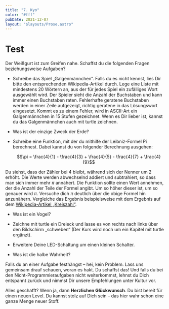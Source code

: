 ```yaml
---
title: "7. Kyo"
color: "#fff"
pubDate: 2021-12-07
layout: "$layouts/Prose.astro"
---
```


# Test

Der Weißgurt ist zum Greifen nahe. Schaffst du die folgenden Fragen beziehungsweise Aufgaben?

- Schreibe das Spiel „Galgenmännchen“. Falls du es nicht kennst, lies Dir bitte den entsprechenden Wikipedia-Artikel
  durch. Lege eine Liste mit mindestens 20 Wörtern an, aus der für jedes Spiel ein zufälliges Wort ausgewählt wird.
  Der Spieler sieht die Anzahl der Buchstaben und kann immer einen Buchstaben raten. Fehlerhafte geratene Buchstaben
  werden in einer Zeile aufgezeigt, richtig geratene in das Lösungswort eingesetzt. Kommt es zu einem Fehler, wird in
  ASCII-Art ein Galgenmännchen in 15 Stufen gezeichnet. Wenn es Dir lieber ist, kannst du das Galgenmännchen auch mit
  turtle zeichnen.

- Was ist der einzige Zweck der Erde?

- Schreibe eine Funktion, mit der du mithilfe der Leibniz-Formel Pi berechnest. Dabei kannst du von folgender
  Berechnung ausgehen:

  $$\pi = \frac{4}{1} - \frac{4}{3} + \frac{4}{5} - \frac{4}{7} + \frac{4}{9}$$

Du siehst, dass der Zähler bei 4 bleibt, während sich der Nenner um 2 erhöht. Die Werte werden abwechselnd addiert und
subtrahiert, so dass man sich immer mehr $\pi$ annähert. Die Funktion sollte einen Wert annehmen, der die Anzahl der
Teile der Formel angibt. Um so höher dieser ist, um so genauer wird $\pi$. Versuche dich $\pi$ deutlich über die obige
Formel hin anzunähern. Vergleiche das Ergebnis beispielsweise mit dem Ergebnis auf dem
[Wikipedia-Artikel „Kreiszahl“](https://de.wikipedia.org/wiki/Kreiszahl).

- Was ist ein Vogel?

- Zeichne mit turtle ein Dreieck und lasse es von rechts nach links über den Bildschirm „schweben“ (Der Kurs wird noch
  um ein Kapitel mit turtle ergänzt).

- Erweitere Deine LED-Schaltung um einen kleinen Schalter.

- Was ist die halbe Wahrheit?

Falls du an einer Aufgabe festhängst – hei, kein Problem. Lass uns gemeinsam drauf schauen, woran es hakt. Du schaffst
das! Und falls du bei den Nicht-Programmieraufgaben nicht weiterkommst, lehnst du Dich entspannt zurück und nimmst Dir
unsere Empfehlungen unter Kultur vor.

Alles geschafft? Wenn ja, dann **Herzlichen Glückwunsch**. Du bist bereit für einen neuen Level. Du kannst stolz auf
Dich sein – das hier wahr schon eine ganze Menge neuer Stoff.
